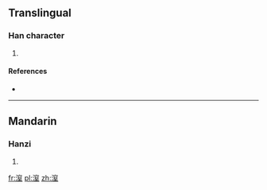 ==Translingual==

===Han character===
{{Han char|rn=85|rad=水|as=11|sn=14|four=|canj=水十金土 (EJCG)}}

# {{defn|Han|sort=水11}}

====References====
* {{Han ref|kx=0648.281|hdz=31731.021|uh=6F4C|ud=28492}}

----

==Mandarin==

===Hanzi===
{{cmn-hanzi|pin=[[zhì]] ([[zhi4]])|wg=chih<sup>4</sup>}}

# {{defn|lang=cmn|sort=水11}}

[[fr:潌]]
[[pl:潌]]
[[zh:潌]]
